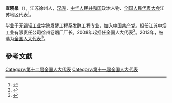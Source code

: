 '''宣晓泉'''（{{bd|1968年||}}），江苏徐州人，[[汉族|汉族]]，[[中华人民共和国|中华人民共和国]]政治人物、[[全国人民代表大会|全国人民代表大会]]江苏地区代表<ref>{{cite web|author=新华网|title=第十一届全国人大代表|url=http://news.xinhuanet.com/ziliao/2008-03/03/content_7708230.htm?node=36628|publisher=新华网|accessdate=2014-01-07|archive-date=2014-01-10|archive-url=https://web.archive.org/web/20140110211415/http://news.xinhuanet.com/ziliao/2008-03/03/content_7708230.htm?node=36628|dead-url=no}}</ref>。

毕业于[[无锡轻工业学院|无锡轻工业学院]]发酵工程系发酵工程专业，加入[[中国共产党|中国共产党]]。担任江苏中烟工业有限责任公司徐州卷烟厂厂长。2008年起担任全国人大代表<ref>{{cite news|title=全国人大代表信息-宣晓泉|url=http://210.82.31.1:8084/delegate/viewDelegate.action?dbid=110806|accessdate=2013-04-05|newspaper=全国人大网|archive-url=https://web.archive.org/web/20140529085713/http://www.npc.gov.cn/delegate/viewDelegate.action?dbid=110806|archive-date=2014-05-29|dead-url=yes}}</ref>。2013年，被选为[[全国人大代表|全国人大代表]]<ref>{{cite news|title=全国人大代表信息-宣晓泉|url=http://210.82.31.1:8084/delegate/viewDelegate.action?dbid=120779|accessdate=2013-03-28|newspaper=全国人大网|archive-url=https://web.archive.org/web/20140529052208/http://www.npc.gov.cn/delegate/viewDelegate.action?dbid=120779|archive-date=2014-05-29|dead-url=yes}}</ref>。

==參考文獻==
{{reflist}}
{{中国政治人物小作品}}

[[Category:第十二届全国人大代表|Category:第十二届全国人大代表]]
[[Category:第十一届全国人大代表|Category:第十一届全国人大代表]]